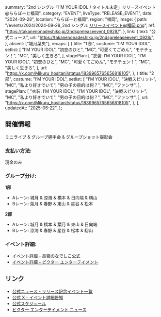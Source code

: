   summary: "2nd シングル「I’M YOUR IDOL / タイトル未定」リリースイベント@ららぽーと福岡",
  category: "EVENT",
  liveType: "RELEASE_EVENT",
  date: "2024-09-28",
  location: "ららぽーと福岡",
  region: "福岡",
  image: {
    path: "/events/2024/2024-09-28_2nd シングル リリースイベント@福岡.png",
    ref: "https://takanenonadeshiko.jp/2ndsgreleaseevent_0928/",
  },
  link: {
    text: "公式ニュース",
    url: "https://takanenonadeshiko.jp/2ndsgreleaseevent_0928/",
  },
  absent: ["城月菜央"],
  recaps: [
    {
      title: "1 部",
      costume: "I’M YOUR IDOL",
      setlist: [
        "I’M YOUR IDOL",
        "初恋のひと",
        "MC",
        "可愛くてごめん",
        "モテチェン！",
        "MC",
        "美しく生きろ",
      ],
      stagePlan: [
        "衣装: I’M YOUR IDOL",
        "I’M YOUR IDOL",
        "初恋のひと",
        "MC",
        "可愛くてごめん",
        "モテチェン！",
        "MC",
        "美しく生きろ",
      ],
      url: "https://x.com/Mikuru_hositani/status/1839965765656818105",
    },
    {
      title: "2 部",
      costume: "I’M YOUR IDOL",
      setlist: [
        "I’M YOUR IDOL",
        "決戦スピリット",
        "MC",
        "私より好きでいて",
        "男の子の目的は何？",
        "MC",
        "ファンサ",
      ],
      stagePlan: [
        "衣装: I’M YOUR IDOL",
        "I’M YOUR IDOL",
        "決戦スピリット",
        "MC",
        "私より好きでいて",
        "男の子の目的は何？",
        "MC",
        "ファンサ",
      ],
      url: "https://x.com/Mikuru_hositani/status/1839965765656818105",
    },
  ],
  updatedAt: "2025-06-22",
};

## 開催情報

ミニライブ & グループ握手会 & グループショット撮影会

### 支払い方法:

現金のみ

### グループ分け:

**1部**

- Aレーン: 城月 & 涼海 & 橋本 & 日向端 & 籾山
- Bレーン: 葉月 & 春野 & 東山 & 星谷 & 松本

**2部**

- Aレーン: 城月 & 橋本 & 葉月 & 東山 & 日向端
- Bレーン: 涼海 & 春野 & 星谷 & 松本 & 籾山

### イベント詳細:

- [イベント詳細 - 高嶺のなでしこ公式](https://takanenonadeshiko.jp/2ndsgreleaseevent_0928/)
- [イベント詳細 - ビクター エンターテイメント](https://www.jvcmusic.co.jp/-/News/A028511/22.html)

## リンク

- [公式ニュース - リリース記念イベント一覧](https://takanenonadeshiko.jp/2ndsgreleaseevent_all/)
- [公式 X - イベント詳細告知](https://x.com/takanenofficial/status/1833865384518107256)
- [公式スケジュール](https://takanenonadeshiko.jp/events/event/2ndシングル「タイトル未定」リリースイベント/)
- [ビクター エンターテイメント ニュース](https://www.jvcmusic.co.jp/-/News/A028511/16.html)
